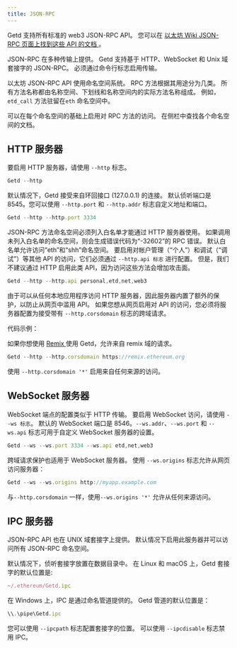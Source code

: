 ---
title: JSON-RPC
---

Getd 支持所有标准的 web3 JSON-RPC API。 您可以在 <a href="https://github.com/ethereum/wiki/wiki/JSON-RPC" title="the Ethereum Wiki JSON-RPC page">以太坊 Wiki JSON-RPC 页面上找到这些 API 的文档 </a>。

JSON-RPC 在多种传输上提供。 Getd 支持基于 HTTP、WebSocket 和 Unix 域套接字的 JSON-RPC。 必须通过命令行标志启用传输。

以太坊 JSON-RPC API 使用命名空间系统。 RPC 方法根据其用途分为几类。 所有方法名称都由名称空间、下划线和名称空间内的实际方法名称组成。 例如，`etd_call` 方法驻留在`eth` 命名空间中。

可以在每个命名空间的基础上启用对 RPC 方法的访问。 在侧栏中查找各个命名空间的文档。

## HTTP 服务器

要启用 HTTP 服务器，请使用 `--http` 标志。

```javascript
Getd --http
```

默认情况下，Getd 接受来自环回接口 (127.0.0.1) 的连接。 默认侦听端口是 8545。您可以使用 `--http.port` 和 `--http.addr` 标志自定义地址和端口。

```javascript
Getd --http --http.port 3334
```

JSON-RPC 方法命名空间必须列入白名单才能通过 HTTP 服务器使用。 如果调用未列入白名单的命名空间，则会生成错误代码为“-32602”的 RPC 错误。 默认白名单允许访问“eth”和“shh”命名空间。 要启用对帐户管理（“个人”）和调试（“调试”）等其他 API 的访问，它们必须通过 `--http.api 标志` 进行配置。 但是，我们不建议通过 HTTP 启用此类 API，因为访问这些方法会增加攻击面。

```javascript
Getd --http --http.api personal,etd,net,web3
```

由于可以从任何本地应用程序访问 HTTP 服务器，因此服务器内置了额外的保护，以防止从网页中滥用 API。 如果您想从网页启用对 API 的访问，您必须将服务器配置为接受带有 `--http.corsdomain` 标志的跨域请求。

代码示例：

如果你想使用 <a href="https://remix.ethereum.org/#optimize=false&runs=200&evmVersion=null&version=soljson-v0.8.4+commit.c7e474f2.js" title="Remix">Remix </a> 使用 Getd，允许来自 remix 域的请求。

```javascript
Getd --http --http.corsdomain https://remix.ethereum.org
```

使用 `--http.corsdomain '*'` 启用来自任何来源的访问。

## WebSocket 服务器

WebSocket 端点的配置类似于 HTTP 传输。 要启用 WebSocket 访问，请使用 `--ws 标志`。 默认的 WebSocket 端口是 8546。`--ws.addr`、`--ws.port` 和 `--ws.api` 标志可用于自定义 WebSocket 服务器的设置。

```javascript
Getd --ws --ws.port 3334 --ws.api etd,net,web3
```

跨域请求保护也适用于 WebSocket 服务器。 使用 `--ws.origins` 标志允许从网页访问服务器：

```javascript
Getd --ws --ws.origins http://myapp.example.com
```

与`--http.corsdomain` 一样，使用`--ws.origins '*'` 允许从任何来源访问。

## IPC 服务器

JSON-RPC API 也在 UNIX 域套接字上提供。 默认情况下启用此服务器并可以访问所有 JSON-RPC 命名空间。

默认情况下，侦听套接字放置在数据目录中。 在 Linux 和 macOS 上，Getd 套接字的默认位置是:

```javascript
~/.ethereum/Getd.ipc
```

在 Windows 上，IPC 是通过命名管道提供的。 Getd 管道的默认位置是：

```javascript
\\.\pipe\Getd.ipc
```

您可以使用 `--ipcpath` 标志配置套接字的位置。 可以使用 `--ipcdisable` 标志禁用 IPC。

